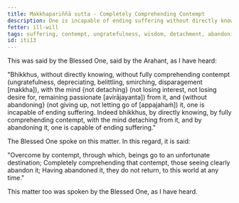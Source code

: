 ```yaml
---
title: Makkhapariññā sutta - Completely Comprehending Contempt
description: One is incapable of ending suffering without directly knowing, not fully comprehending contempt, with the mind not detaching from it, and without abandoning it. One is capable of ending suffering by directly knowing, by fully comprehending contempt, with the mind detaching from it, and by abandoning it.
fetter: ill-will
tags: suffering, contempt, ungratefulness, wisdom, detachment, abandoning, iti
id: iti13
---
```


This was said by the Blessed One, said by the Arahant, as I have heard:

"Bhikkhus, without directly knowing, without fully comprehending contempt (ungratefulness, depreciating, belittling, smirching, disparagement [makkha]), with the mind \{not detaching} (not losing interest, not losing desire for, remaining passionate [avirājayanta]) from it, and \{without abandoning} (not giving up, not letting go of [appajahaṁ]) it, one is incapable of ending suffering. Indeed bhikkhus, by directly knowing, by fully comprehending contempt, with the mind detaching from it, and by abandoning it, one is capable of ending suffering."

The Blessed One spoke on this matter. In this regard, it is said:

"Overcome by contempt, through which,
beings go to an unfortunate destination;
Completely comprehending that contempt,
those seeing clearly abandon it;
Having abandoned it, they do not return,
to this world at any time."

This matter too was spoken by the Blessed One, as I have heard.